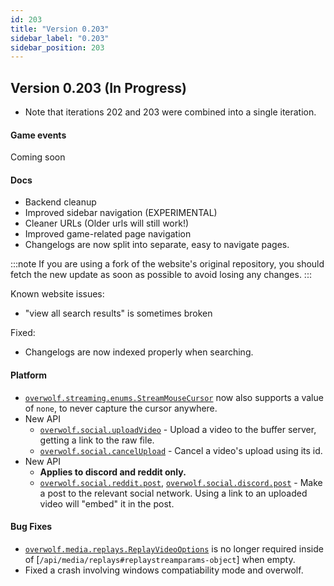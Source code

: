 ```yaml
---
id: 203
title: "Version 0.203"
sidebar_label: "0.203"
sidebar_position: 203
---
```


## Version 0.203 (In Progress)
* Note that iterations 202 and 203 were combined into a single iteration.

#### Game events
Coming soon

#### Docs
- Backend cleanup
- Improved sidebar navigation (EXPERIMENTAL)
- Cleaner URLs (Older urls will still work!)
- Improved game-related page navigation
- Changelogs are now split into separate, easy to navigate pages.

:::note
If you are using a fork of the website's original repository, you should fetch the new update as soon as possible to avoid losing any changes.
:::

Known website issues:
- "view all search results" is sometimes broken

Fixed:
- Changelogs are now indexed properly when searching.

#### Platform
- [`overwolf.streaming.enums.StreamMouseCursor`](/api/streaming#streammousecursor-enum) now also supports a value of `none`, to never capture the cursor anywhere.
- New API
    - [`overwolf.social.uploadVideo`](/api/social#uploadvideouploadvideo-callback-callback) - Upload a video to the buffer server, getting a link to the raw file.
    - [`overwolf.social.cancelUpload`](/api/social#canceluploadstring-callback) - Cancel a video's upload using its id.
- New API
    - **Applies to discord and reddit only.**
    - [`overwolf.social.reddit.post`](/api/social/reddit#postredditpostparameters-callback), [`overwolf.social.discord.post`](/api/social/discord#postdiscordpostparameters-callback) - Make a post to the relevant social network. Using a link to an uploaded video will "embed" it in the post.

#### Bug Fixes
- [`overwolf.media.replays.ReplayVideoOptions`](/api/media/replays#replayvideooptions-object) is no longer required inside of [`/api/media/replays#replaystreamparams-object`] when empty.
- Fixed a crash involving windows compatiability mode and overwolf.
